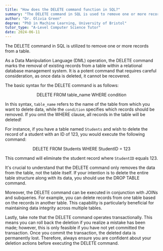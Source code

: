 ```yaml
---
title: "How does the DELETE command function in SQL?"
summary: "The DELETE command in SQL is used to remove one or more records from a table."
author: "Dr. Olivia Green"
degree: "PhD in Machine Learning, University of Bristol"
tutor_type: "A-Level Computer Science Tutor"
date: 2024-06-11
---
```


The DELETE command in SQL is utilized to remove one or more records from a table.

As a Data Manipulation Language (DML) operation, the DELETE command marks the removal of existing records from a table within a relational database management system. It is a potent command that requires careful consideration, as once data is deleted, it cannot be recovered.

The basic syntax for the DELETE command is as follows:

$$
\text{DELETE FROM table\_name WHERE condition}
$$

In this syntax, `table_name` refers to the name of the table from which you want to delete data, while the `condition` specifies which records should be removed. If you omit the WHERE clause, all records in the table will be deleted!

For instance, if you have a table named `Students` and wish to delete the record of a student with an ID of $123$, you would execute the following command:

$$
\text{DELETE FROM Students WHERE StudentID = 123}
$$

This command will eliminate the student record where `StudentID` equals $123$.

It's crucial to understand that the DELETE command only removes the data from the table, not the table itself. If your intention is to delete the entire table structure along with its data, you should use the DROP TABLE command.

Moreover, the DELETE command can be executed in conjunction with JOINs and subqueries. For example, you can delete records from one table based on the records in another table. This capability is particularly beneficial for maintaining data integrity across multiple tables.

Lastly, take note that the DELETE command operates transactionally. This means you can roll back the deletion if you realize a mistake has been made; however, this is only feasible if you have not yet committed the transaction. Once you commit the transaction, the deleted data is permanently lost. Therefore, always ensure you are confident about your deletion actions before executing the DELETE command.
    